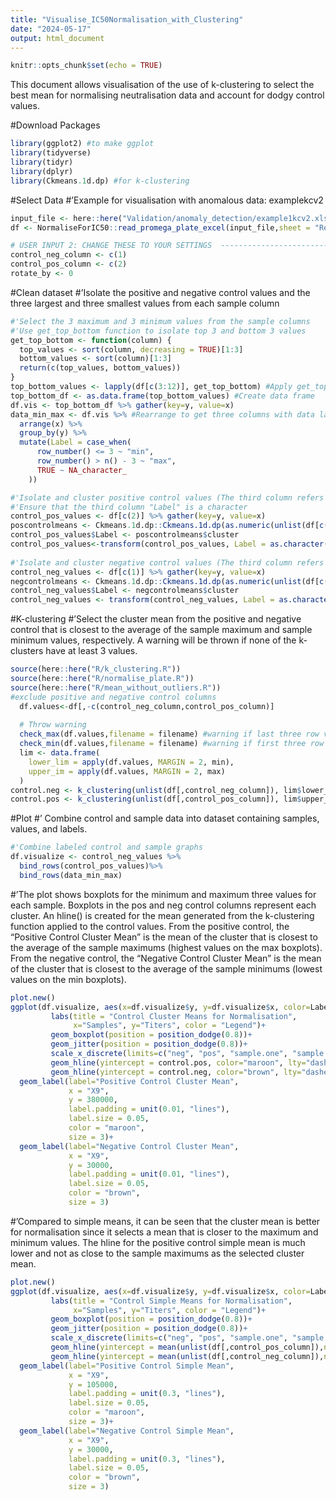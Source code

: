 ```yaml
---
title: "Visualise_IC50Normalisation_with_Clustering"
date: "2024-05-17"
output: html_document
---
```


```r
knitr::opts_chunk$set(echo = TRUE)
```

This document allows visualisation of the use of k-clustering to select the best mean for normalising neutralisation data and account for dodgy control values.  

#Download Packages
```r
library(ggplot2) #to make ggplot
library(tidyverse)
library(tidyr)
library(dplyr)
library(Ckmeans.1d.dp) #for k-clustering
```

#Select Data
#'Example for visualisation with anomalous data: examplekcv2
```r
input_file <- here::here("Validation/anomaly_detection/example1kcv2.xlsx") #CHANGE to example file in your directory
df <- NormaliseForIC50::read_promega_plate_excel(input_file,sheet = "Results")

# USER INPUT 2: CHANGE THESE TO YOUR SETTINGS  --------------------------------------------------------
control_neg_column <- c(1)
control_pos_column <- c(2)
rotate_by <- 0
```

#Clean dataset
#'Isolate the positive and negative control values and the three largest and three smallest values from each sample column
```r
#'Select the 3 maximum and 3 minimum values from the sample columns
#'Use get_top_bottom function to isolate top 3 and bottom 3 values
get_top_bottom <- function(column) {
  top_values <- sort(column, decreasing = TRUE)[1:3]
  bottom_values <- sort(column)[1:3]
  return(c(top_values, bottom_values))
}
top_bottom_values <- lapply(df[c(3:12)], get_top_bottom) #Apply get_top_bottom function
top_bottom_df <- as.data.frame(top_bottom_values) #Create data frame
df.vis <- top_bottom_df %>% gather(key=y, value=x)
data_min_max <- df.vis %>% #Rearrange to get three columns with data labeled as 'min' or 'max'
  arrange(x) %>%
  group_by(y) %>%
  mutate(Label = case_when(
      row_number() <= 3 ~ "min",
      row_number() > n() - 3 ~ "max",
      TRUE ~ NA_character_
    ))

#'Isolate and cluster positive control values (The third column refers to which cluster the value belongs to)
#'Ensure that the third column "Label" is a character
control_pos_values <- df[c(2)] %>% gather(key=y, value=x)
poscontrolmeans <- Ckmeans.1d.dp::Ckmeans.1d.dp(as.numeric(unlist(df[c(2)])))
control_pos_values$Label <- poscontrolmeans$cluster
control_pos_values<-transform(control_pos_values, Label = as.character(Label)) #"Label" column is denoted as <character>
  
#'Isolate and cluster negative control values (The third column refers to which cluster the value belongs to)
control_neg_values <- df[c(1)] %>% gather(key=y, value=x)
negcontrolmeans <- Ckmeans.1d.dp::Ckmeans.1d.dp(as.numeric(unlist(df[c(1)])))
control_neg_values$Label <- negcontrolmeans$cluster
control_neg_values <- transform(control_neg_values, Label = as.character(Label)) #"Label" column is denoted as <character>
```

#K-clustering
#'Select the cluster mean from the positive and negative control that is closest to the average of the sample maximum and sample minimum values, respectively. A warning will be thrown if none of the k-clusters have at least 3 values.
```r
source(here::here("R/k_clustering.R"))
source(here::here("R/normalise_plate.R"))
source(here::here("R/mean_without_outliers.R"))
#exclude positive and negative control columns
  df.values<-df[,-c(control_neg_column,control_pos_column)]
  
  # Throw warning 
  check_max(df.values,filename = filename) #warning if last three row values are not the largest in the column 
  check_min(df.values,filename = filename) #warning if first three row values are not the smallest in the column 
  lim <- data.frame(
    lower_lim = apply(df.values, MARGIN = 2, min),
    upper_im = apply(df.values, MARGIN = 2, max)
  )
control.neg <- k_clustering(unlist(df[,control_neg_column]), lim$lower_lim, type = "negative", na.rm=TRUE) 
control.pos <- k_clustering(unlist(df[,control_pos_column]), lim$upper_im, type = "positive", na.rm=TRUE)
```

#Plot
#' Combine control and sample data into dataset containing samples, values, and labels.
```r
#'Combine labeled control and sample graphs
df.visualize <- control_neg_values %>%
  bind_rows(control_pos_values)%>%
  bind_rows(data_min_max)
```

#'The plot shows boxplots for the minimum and maximum three values for each sample. Boxplots in the pos and neg control columns represent each cluster. An hline() is created for the mean generated from the k-clustering function applied to the control values. From the positive control, the "Positive Control Cluster Mean" is the mean of the cluster that is closest to the average of the sample maximums (highest values on the max boxplots). From the negative control, the "Negative Control Cluster Mean" is the mean of the cluster that is closest to the average of the sample minimums (lowest values on the min boxplots).
```r
plot.new()
ggplot(df.visualize, aes(x=df.visualize$y, y=df.visualize$x, color=Label))+
         labs(title = "Control Cluster Means for Normalisation",
              x="Samples", y="Titers", color = "Legend")+
         geom_boxplot(position = position_dodge(0.8))+
         geom_jitter(position = position_dodge(0.8))+
         scale_x_discrete(limits=c("neg", "pos", "sample.one", "sample.one.1", "sample.two", "NA.", "sample.three", "sample.three.1", "X9", "X10", "X11","X12"))+
         geom_hline(yintercept = control.pos, color="maroon", lty="dashed", lwd=1)+
         geom_hline(yintercept = control.neg, color="brown", lty="dashed", lwd=1)+
  geom_label(label="Positive Control Cluster Mean",
             x = "X9",
             y = 380000,
             label.padding = unit(0.01, "lines"),
             label.size = 0.05,
             color = "maroon",
             size = 3)+
  geom_label(label="Negative Control Cluster Mean",
             x = "X9",
             y = 30000,
             label.padding = unit(0.01, "lines"),
             label.size = 0.05,
             color = "brown",
             size = 3)
```

#'Compared to simple means, it can be seen that the cluster mean is better for normalisation since it selects a mean that is closer to the maximum and minimum values. The hline for the positive control simple mean is much lower and not as close to the sample maximums as the selected cluster mean.
```r
plot.new()
ggplot(df.visualize, aes(x=df.visualize$y, y=df.visualize$x, color=Label))+
         labs(title = "Control Simple Means for Normalisation",
              x="Samples", y="Titers", color = "Legend")+
         geom_boxplot(position = position_dodge(0.8))+
         geom_jitter(position = position_dodge(0.8))+
         scale_x_discrete(limits=c("neg", "pos", "sample.one", "sample.one.1", "sample.two", "NA.", "sample.three", "sample.three.1", "X9", "X10", "X11","X12"))+
         geom_hline(yintercept = mean(unlist(df[,control_pos_column]),na.rm=TRUE), color="maroon", lty="dashed", lwd=1)+
         geom_hline(yintercept = mean(unlist(df[,control_neg_column]),na.rm=TRUE), color="brown", lty="dashed", lwd=1)+
  geom_label(label="Positive Control Simple Mean",
             x = "X9",
             y = 105000,
             label.padding = unit(0.3, "lines"),
             label.size = 0.05,
             color = "maroon",
             size = 3)+
  geom_label(label="Negative Control Simple Mean",
             x = "X9",
             y = 30000,
             label.padding = unit(0.3, "lines"),
             label.size = 0.05,
             color = "brown",
             size = 3)
```